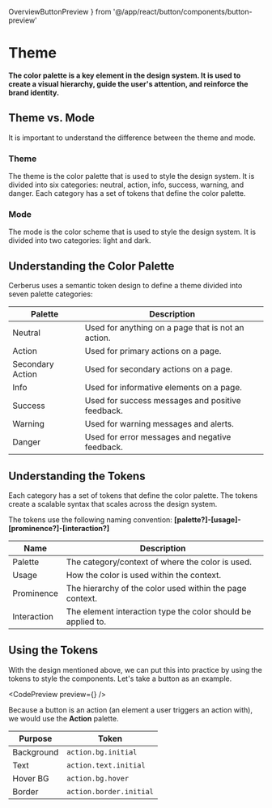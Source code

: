   OverviewButtonPreview
} from '@/app/react/button/components/button-preview'

# Theme

**The color palette is a key element in the design system. It is used to create a visual hierarchy, guide the user's attention, and reinforce the brand identity.**

## Theme vs. Mode

It is important to understand the difference between the theme and mode.

### Theme

The theme is the color palette that is used to style the design system. It is divided into six categories: neutral, action, info, success, warning, and danger. Each category has a set of tokens that define the color palette.

### Mode

The mode is the color scheme that is used to style the design system. It is divided into two categories: light and dark.

<NoteAdmonition description="Cerberus comes built in with one theme (cerberus) that includes a light and dark mode." />

## Understanding the Color Palette

Cerberus uses a semantic token design to define a theme divided into seven palette categories:

| Palette     | Description                                                    |
| ----------- | -------------------------------------------------------------- |
| <PaletteAvatar palette="neutral">Neutral</PaletteAvatar>     | Used for anything on a page that is not an action.             |
| <PaletteAvatar palette="action">Action</PaletteAvatar>      | Used for primary actions on a page.                            |
| <PaletteAvatar palette="secondaryAction">Secondary Action</PaletteAvatar>      | Used for secondary actions on a page.                            |
| <PaletteAvatar palette="info">Info</PaletteAvatar>        | Used for informative elements on a page.                       |
| <PaletteAvatar palette="success">Success</PaletteAvatar>     | Used for success messages and positive feedback.               |
| <PaletteAvatar palette="warning">Warning</PaletteAvatar>     | Used for warning messages and alerts.                          |
| <PaletteAvatar palette="danger">Danger</PaletteAvatar>      | Used for error messages and negative feedback.                 |


## Understanding the Tokens

Each category has a set of tokens that define the color palette. The tokens create a scalable syntax that scales across the design system.

The tokens use the following naming convention:
**[palette?]-[usage]-[prominence?]-[interaction?]**

| Name        | Description                                                    |
| ----------- | -------------------------------------------------------------- |
| Palette     | The category/context of where the color is used.               |
| Usage       | How the color is used within the context.                      |
| Prominence  | The hierarchy of the color used within the page context.       |
| Interaction | The element interaction type the color should be applied to.   |

## Using the Tokens

With the design mentioned above, we can put this into practice by using the tokens to style the components. Let's take a button as an example.

<CodePreview preview={<OverviewButtonPreview />} />

Because a button is an action (an element a user triggers an action with), we would use the **Action** palette.

| Purpose     | Token                                                          |
| ----------- | -------------------------------------------------------------- |
| Background  | `action.bg.initial`                                            |
| Text        | `action.text.initial`                                          |
| Hover BG    | `action.bg.hover`                                              |
| Border      | `action.border.initial`                                        |
